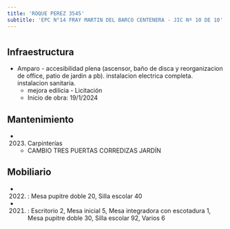 ```yaml
---
title: 'ROQUE PEREZ 3545'
subtitle: 'EPC N°14 FRAY MARTIN DEL BARCO CENTENERA - JIC Nº 10 DE 10'
---
```


#
## Infraestructura

* Amparo - accesibilidad plena (ascensor, baño de disca y reorganizacion de office, patio de jardin a pb). instalacion electrica completa. instalacion sanitaria. 
    + mejora edilicia - Licitación 
    + Inicio de obra: 19/1/2024 






## Mantenimiento

*  (2023) Carpinterías 
    + CAMBIO TRES PUERTAS CORREDIZAS JARDÍN





## Mobiliario

*  (2022) : Mesa pupitre doble 20, Silla escolar 40 

*  (2021) : Escritorio 2, Mesa inicial 5, Mesa integradora con escotadura 1, Mesa pupitre doble 30, Silla escolar 92, Varios 6 




